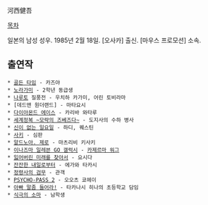 河西健吾

[[목차]]

일본의 남성 성우. 1985년 2월 18일. [오사카] 출신. [마우스 프로모션] 소속.

== 출연작 ==
 
 * [[골든 타임]] - 카즈야
 * [[노라가미]] - 2학년 동급생
 * [[나루토]] 질풍전 - 우치하 카가미, 어린 토비라마
 * [데드맨 원더랜드] - 마타요시
 * [[다이아몬드 에이스]] - 카리바 와타루
 * [[세계정복 ~모략의 즈베즈다~]] - 도지사의 수하 병사
 * [[신이 없는 일요일]] - 하디, 퀘스틴
 * [[사키(만화)|사키]] - 심판
 * [[알드노아. 제로]] - 마츠리비 키사키
 * [[이나즈마 일레븐 GO 갤럭시]] - [[카제르마 워그]]
 * [[잃어버린 미래를 찾아서]] - 요시다
 * [[잔잔한 내일로부터]] - 에가와 타카시
 * [[정령사의 검무]] - 관객
 * [[PSYCHO-PASS 2]] - 오오츠 쿄헤이
 * [[아빠 말좀 들어라!]] - 타카나시 히나의 초등학교 담임
 * [[식극의 소마]] - 남학생
